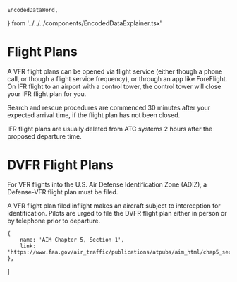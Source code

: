     EncodedDataWord,
} from '../../../components/EncodedDataExplainer.tsx'


# Flight Plans

A VFR flight plans can be opened via flight service (either though a phone call,
or though a flight service frequency), or through an app like ForeFlight. On IFR
flight to an airport with a control tower, the control tower will close your IFR
flight plan for you.

Search and rescue procedures are commenced 30 minutes after your expected
arrival time, if the flight plan has not been closed.

IFR flight plans are usually deleted from ATC systems 2 hours after the proposed
departure time.

# DVFR Flight Plans

For VFR flights into the U.S. Air Defense Identification Zone (ADIZ), a
Defense-VFR flight plan must be filed.

A VFR flight plan filed inflight makes an aircraft subject to interception for
identification. Pilots are urged to file the DVFR flight plan either in person
or by telephone prior to departure.

    {
        name: 'AIM Chapter 5, Section 1',
        link: 'https://www.faa.gov/air_traffic/publications/atpubs/aim_html/chap5_section_1.html',
    },
]
